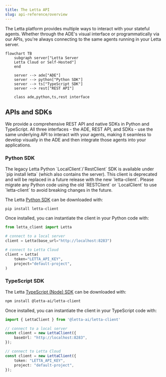 ```yaml
---
title: The Letta API
slug: api-reference/overview
---
```


The Letta platform provides multiple ways to interact with your stateful agents. Whether through the ADE's visual interface or programmatically via our APIs, you're always connecting to the same agents running in your Letta server.

```mermaid
flowchart TB
    subgraph server["Letta Server
    Letta Cloud or Self-Hosted"]
    end

    server --> ade["ADE"]
    server --> python["Python SDK"]
    server --> ts["TypeScript SDK"]
    server --> rest["REST API"]

    class ade,python,ts,rest interface
```

## APIs and SDKs

We provide a comprehensive REST API and native SDKs in Python and TypeScript. All three interfaces - the ADE, REST API, and SDKs - use the same underlying API to interact with your agents, making it seamless to develop visually in the ADE and then integrate those agents into your applications.

### Python SDK

<Note>
The legacy Letta Python `LocalClient`/`RestClient` SDK is available under `pip install letta` (which also contains the server).
This client is deprecated and will be replaced in a future release with the new `letta-client`.
Please migrate any Python code using the old `RESTClient` or `LocalClient` to use `letta-client` to avoid breaking changes in the future.
</Note>

The Letta [Python SDK](https://github.com/letta-ai/letta-python) can be downloaded with:
```bash
pip install letta-client
```

Once installed, you can instantiate the client in your Python code with:
```python
from letta_client import Letta

# connect to a local server
client = Letta(base_url="http://localhost:8283")

# connect to Letta Cloud
client = Letta(
    token="LETTA_API_KEY",
    project="default-project",
)
```

### TypeScript SDK
The Letta [TypeScript (Node) SDK](https://github.com/letta-ai/letta-node) can be downloaded with:
```bash
npm install @letta-ai/letta-client
```

Once installed, you can instantiate the client in your TypeScript code with:
```typescript
import { LettaClient } from '@letta-ai/letta-client'

// connect to a local server
const client = new LettaClient({
    baseUrl: "http://localhost:8283",
});

// connect to Letta Cloud
const client = new LettaClient({
    token: "LETTA_API_KEY",
    project: "default-project",
});

```
